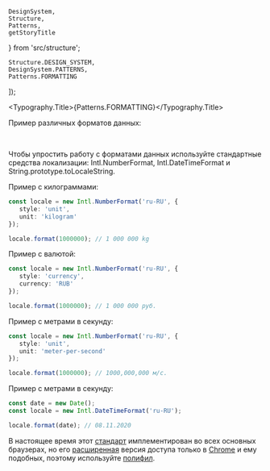 
    DesignSystem,
    Structure,
    Patterns,
    getStoryTitle
} from 'src/structure';


    Structure.DESIGN_SYSTEM,
    DesignSystem.PATTERNS,
    Patterns.FORMATTING
]);

<Meta title={title} />

<Typography.Title>{Patterns.FORMATTING}</Typography.Title>

Пример различных форматов данных:

<DataFormatTable />

<br />

Чтобы упростить работу с форматами данных используйте стандартные средства локализации: Intl.NumberFormat, Intl.DateTimeFormat и String.prototype.toLocaleString.

Пример с килограммами:

```ts
const locale = new Intl.NumberFormat('ru-RU', {
   style: 'unit',
   unit: 'kilogram'
});

locale.format(1000000); // 1 000 000 kg
```

Пример с валютой:

```ts
const locale = new Intl.NumberFormat('ru-RU', {
   style: 'currency',
   currency: 'RUB'
});

locale.format(1000000); // 1 000 000 руб.
```

Пример с метрами в секунду:

```ts
const locale = new Intl.NumberFormat('ru-RU', {
   style: 'unit',
   unit: 'meter-per-second'
});

locale.format(1000000); // 1000,000,000 м/с.
```

Пример с метрами в секунду:

```ts
const date = new Date();
const locale = new Intl.DateTimeFormat('ru-RU');

locale.format(date); // 08.11.2020
```

В настоящее время этот [стандарт](https://developer.mozilla.org/ru/docs/Web/JavaScript/Reference/Global_Objects/Intl/NumberFormat) имплементирован во всех основных браузерах, но его [расширенная](https://github.com/tc39/proposal-unified-intl-numberformat) версия доступа только в [Chrome](https://v8.dev/features/intl-numberformat) и ему подобных, поэтому используйте [полифил](https://www.npmjs.com/package/@formatjs/intl-numberformat).

